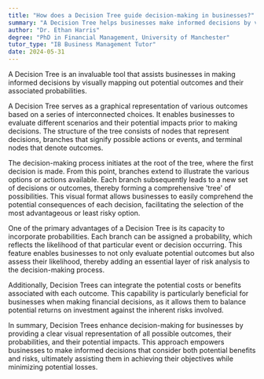 ```yaml
---
title: "How does a Decision Tree guide decision-making in businesses?"
summary: "A Decision Tree helps businesses make informed decisions by visually mapping out possible outcomes and their probabilities."
author: "Dr. Ethan Harris"
degree: "PhD in Financial Management, University of Manchester"
tutor_type: "IB Business Management Tutor"
date: 2024-05-31
---
```


A Decision Tree is an invaluable tool that assists businesses in making informed decisions by visually mapping out potential outcomes and their associated probabilities.

A Decision Tree serves as a graphical representation of various outcomes based on a series of interconnected choices. It enables businesses to evaluate different scenarios and their potential impacts prior to making decisions. The structure of the tree consists of nodes that represent decisions, branches that signify possible actions or events, and terminal nodes that denote outcomes.

The decision-making process initiates at the root of the tree, where the first decision is made. From this point, branches extend to illustrate the various options or actions available. Each branch subsequently leads to a new set of decisions or outcomes, thereby forming a comprehensive 'tree' of possibilities. This visual format allows businesses to easily comprehend the potential consequences of each decision, facilitating the selection of the most advantageous or least risky option.

One of the primary advantages of a Decision Tree is its capacity to incorporate probabilities. Each branch can be assigned a probability, which reflects the likelihood of that particular event or decision occurring. This feature enables businesses to not only evaluate potential outcomes but also assess their likelihood, thereby adding an essential layer of risk analysis to the decision-making process.

Additionally, Decision Trees can integrate the potential costs or benefits associated with each outcome. This capability is particularly beneficial for businesses when making financial decisions, as it allows them to balance potential returns on investment against the inherent risks involved.

In summary, Decision Trees enhance decision-making for businesses by providing a clear visual representation of all possible outcomes, their probabilities, and their potential impacts. This approach empowers businesses to make informed decisions that consider both potential benefits and risks, ultimately assisting them in achieving their objectives while minimizing potential losses.
    